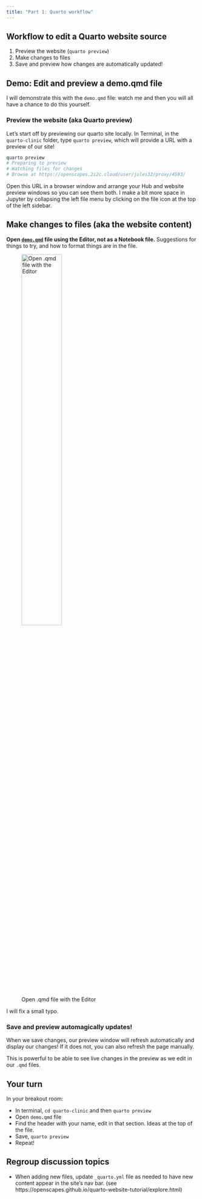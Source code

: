 ```yaml
---
title: "Part 1: Quarto workflow"
---
```


## Workflow to edit a Quarto website source

1.  Preview the website (`quarto preview`)
2.  Make changes to files 
3.  Save and preview how changes are automatically updated!

## Demo: Edit and preview a demo.qmd file
I will demonstrate this with the `demo.qmd` file: watch me and then you will all have a chance to do this yourself.

### Preview the website (aka Quarto preview)

Let's start off by previewing our quarto site locally. In Terminal, in the `quarto-clinic` folder, type `quarto preview`, which will provide a URL with a preview of our site!

``` bash
quarto preview
# Preparing to preview
# Watching files for changes
# Browse at https://openscapes.2i2c.cloud/user/jules32/proxy/4593/
```

Open this URL in a browser window and arrange your Hub and website preview windows so you can see them both. I make a bit more space in Jupyter by collapsing the left file menu by clicking on the file icon at the top of the left sidebar.

<!---*TODO: add new screenshots* TODO only show demo.qmd example

![](images/jupyter-side-by-side.png){fig-align="center"} --->


## Make changes to files (aka the website content)

**Open [`demo.qmd`](demo.qmd) file using the Editor, not as a Notebook file.** Suggestions for things to try, and how to format things are in the file.

![Open .qmd file with the Editor](images/jupyterhub-openwith-editor.png){fig-align="left" width="50%"}


I will fix a small typo. 

### Save and preview automagically updates!

When we save changes, our preview window will refresh automatically and display our changes! If it does not, you can also refresh the page manually.

This is powerful to be able to see live changes in the preview as we edit in our `.qmd` files. 

## Your turn 

In your breakout room: 

- In terminal, `cd quarto-clinic` and then `quarto preview`
- Open `demo.qmd` file
- Find the header with your name, edit in that section. Ideas at the top of the file.
- Save, `quarto preview`
- Repeat!

## Regroup discussion topics

- When adding new files, update `_quarto.yml` file as needed to have new content appear in the site's nav bar. (see https://openscapes.github.io/quarto-website-tutorial/explore.html)

